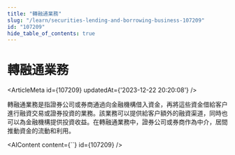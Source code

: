 ```yaml
---
title: "轉融通業務"
slug: "/learn/securities-lending-and-borrowing-business-107209"
id: "107209"
hide_table_of_contents: true
---
```



# 轉融通業務

<ArticleMeta id={107209} updatedAt={'2023-12-22 20:20:08'} />
<div className='border-solid border-b border-t-0 my-4 border-[var(--ifm-color-gray-300)]' />

轉融通業務是指證券公司或券商通過向金融機構借入資金，再將這些資金借給客户進行融資交易或證券投資的業務。該業務可以提供給客户額外的融資渠道，同時也可以為金融機構提供投資收益。在轉融通業務中，證券公司或券商作為中介，居間推動資金的流動和利用。

<AIContent content={``} id={107209} />
